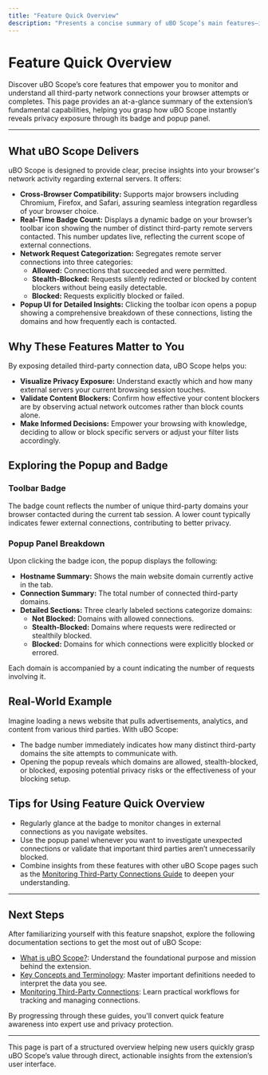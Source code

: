 ```yaml
---
title: "Feature Quick Overview"
description: "Presents a concise summary of uBO Scope’s main features—including cross-browser support, badge counts of third-party connections, and network request categorization (allowed, stealth, blocked). Directs users to try the extension’s popup and badge for instant insight."
---
```


# Feature Quick Overview

Discover uBO Scope’s core features that empower you to monitor and understand all third-party network connections your browser attempts or completes. This page provides an at-a-glance summary of the extension’s fundamental capabilities, helping you grasp how uBO Scope instantly reveals privacy exposure through its badge and popup panel.

---

## What uBO Scope Delivers

uBO Scope is designed to provide clear, precise insights into your browser's network activity regarding external servers. It offers:

- **Cross-Browser Compatibility:** Supports major browsers including Chromium, Firefox, and Safari, assuring seamless integration regardless of your browser choice.
- **Real-Time Badge Count:** Displays a dynamic badge on your browser’s toolbar icon showing the number of distinct third-party remote servers contacted. This number updates live, reflecting the current scope of external connections.
- **Network Request Categorization:** Segregates remote server connections into three categories:
  - **Allowed:** Connections that succeeded and were permitted.
  - **Stealth-Blocked:** Requests silently redirected or blocked by content blockers without being easily detectable.
  - **Blocked:** Requests explicitly blocked or failed.
- **Popup UI for Detailed Insights:** Clicking the toolbar icon opens a popup showing a comprehensive breakdown of these connections, listing the domains and how frequently each is contacted.

## Why These Features Matter to You

By exposing detailed third-party connection data, uBO Scope helps you:

- **Visualize Privacy Exposure:** Understand exactly which and how many external servers your current browsing session touches.
- **Validate Content Blockers:** Confirm how effective your content blockers are by observing actual network outcomes rather than block counts alone.
- **Make Informed Decisions:** Empower your browsing with knowledge, deciding to allow or block specific servers or adjust your filter lists accordingly.

## Exploring the Popup and Badge

### Toolbar Badge

The badge count reflects the number of unique third-party domains your browser contacted during the current tab session. A lower count typically indicates fewer external connections, contributing to better privacy.

### Popup Panel Breakdown

Upon clicking the badge icon, the popup displays the following:

- **Hostname Summary:** Shows the main website domain currently active in the tab.
- **Connection Summary:** The total number of connected third-party domains.
- **Detailed Sections:** Three clearly labeled sections categorize domains:
  - **Not Blocked:** Domains with allowed connections.
  - **Stealth-Blocked:** Domains where requests were redirected or stealthily blocked.
  - **Blocked:** Domains for which connections were explicitly blocked or errored.

Each domain is accompanied by a count indicating the number of requests involving it.

## Real-World Example

Imagine loading a news website that pulls advertisements, analytics, and content from various third parties. With uBO Scope:

- The badge number immediately indicates how many distinct third-party domains the site attempts to communicate with.
- Opening the popup reveals which domains are allowed, stealth-blocked, or blocked, exposing potential privacy risks or the effectiveness of your blocking setup.

## Tips for Using Feature Quick Overview

- Regularly glance at the badge to monitor changes in external connections as you navigate websites.
- Use the popup panel whenever you want to investigate unexpected connections or validate that important third parties aren’t unnecessarily blocked.
- Combine insights from these features with other uBO Scope pages such as the [Monitoring Third-Party Connections Guide](/guides/core-workflow/monitor-connections) to deepen your understanding.

---

## Next Steps

After familiarizing yourself with this feature snapshot, explore the following documentation sections to get the most out of uBO Scope:

- [What is uBO Scope?](/overview/core-introduction/what-is-ubo-scope): Understand the foundational purpose and mission behind the extension.
- [Key Concepts and Terminology](/overview/core-introduction/key-concepts-and-terminology): Master important definitions needed to interpret the data you see.
- [Monitoring Third-Party Connections](/guides/core-workflow/monitor-connections): Learn practical workflows for tracking and managing connections.

By progressing through these guides, you'll convert quick feature awareness into expert use and privacy protection.

---

<Info>
This page is part of a structured overview helping new users quickly grasp uBO Scope’s value through direct, actionable insights from the extension’s user interface.
</Info>
